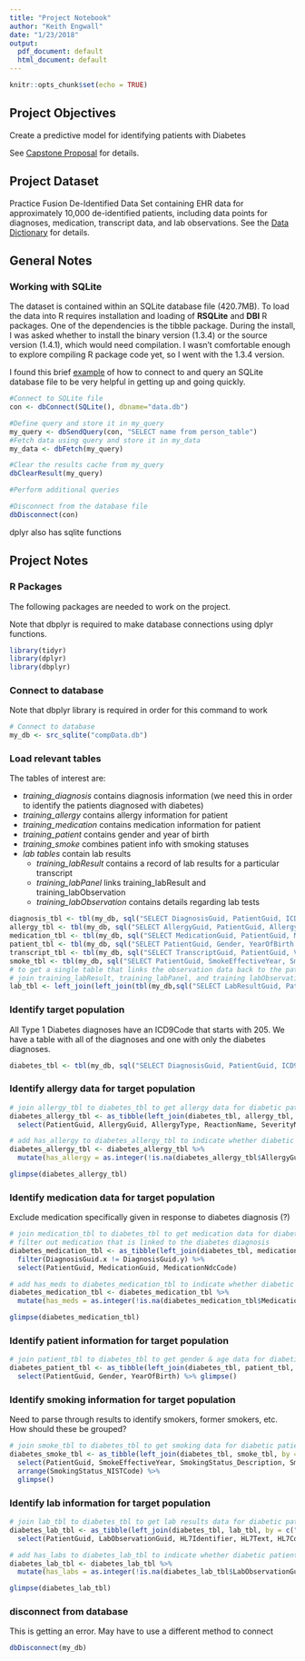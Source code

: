 ```yaml
---
title: "Project Notebook"
author: "Keith Engwall"
date: "1/23/2018"
output:
  pdf_document: default
  html_document: default
---
```


```r
knitr::opts_chunk$set(echo = TRUE)
```

## Project Objectives
Create a predictive model for identifying patients with Diabetes

See [Capstone Proposal](https://github.com/librariandad/introdatascience/blob/master/capstone_proposal.Rmd) for details.

## Project Dataset
Practice Fusion De-Identified Data Set containing EHR data for approximately 10,000 de-identified patients, including data points for diagnoses, medication, transcript data, and lab observations.  See the [Data Dictionary](https://github.com/librariandad/introdatascience/blob/master/PracticeFusionDataSetDictionary.pdf) for details.

## General Notes

### Working with SQLite
The dataset is contained within an SQLite database file (420.7MB).  To load the data into R requires installation and loading of **RSQLite** and **DBI** R packages.  One of the dependencies is the tibble package.  During the install, I was asked whether to install the binary version (1.3.4) or the source version (1.4.1), which would need compilation.  I wasn't comfortable enough to explore compiling R package code yet, so I went with the 1.3.4 version.

I found this brief [example](http://tiffanytimbers.com/querying-sqlite-databases-from-r/) of how to connect to and query an SQLite database file to be very helpful in getting up and going quickly.

```r
#Connect to SQLite file
con <- dbConnect(SQLite(), dbname="data.db")

#Define query and store it in my_query
my_query <- dbSendQuery(con, "SELECT name from person_table")
#Fetch data using query and store it in my_data
my_data <- dbFetch(my_query)

#Clear the results cache from my_query
dbClearResult(my_query)

#Perform additional queries

#Disconnect from the database file
dbDisconnect(con)
```

dplyr also has sqlite functions

## Project Notes

### R Packages
The following packages are needed to work on the project.

Note that dbplyr is required to make database connections using dplyr functions.
```r
library(tidyr)
library(dplyr)
library(dbplyr)
```

### Connect to database
Note that dbplyr library is required in order for this command to work
```r
# Connect to database
my_db <- src_sqlite("compData.db")
```

### Load relevant tables
The tables of interest are:

* *training_diagnosis* contains diagnosis information (we need this in order to identify the patients diagnosed with diabetes)
* *training_allergy* contains allergy information for patient
* *training_medication* contains medication information for patient
* *training_patient* contains gender and year of birth
* *training_smoke* combines patient info with smoking statuses
* *lab tables* contain lab results
    + *training_labResult* contains a record of lab results for a particular transcript
    + *training_labPanel* links training_labResult and training_labObservation
    + *training_labObservation* contains details regarding lab tests

```r
diagnosis_tbl <- tbl(my_db, sql("SELECT DiagnosisGuid, PatientGuid, ICD9Code, StartYear, StopYear, Acute FROM training_diagnosis"))
allergy_tbl <- tbl(my_db, sql("SELECT AllergyGuid, PatientGuid, AllergyType, StartYear as AllergyStartYear, ReactionName, SeverityName, MedicationNdcCode FROM training_allergy"))
medication_tbl <- tbl(my_db, sql("SELECT MedicationGuid, PatientGuid, MedicationNdcCode, MedicationName, MedicationStrength, Schedule, DiagnosisGuid FROM training_medication"))
patient_tbl <- tbl(my_db, sql("SELECT PatientGuid, Gender, YearOfBirth FROM training_patient"))
transcript_tbl <- tbl(my_db, sql("SELECT TranscriptGuid, PatientGuid, VisitYear, Height, Weight, BMI, SystolicBP, DiastolicBP, RespiratoryRate, HeartRate, Temperature FROM training_transcript"))
smoke_tbl <- tbl(my_db, sql("SELECT PatientGuid, SmokeEffectiveYear, SmokingStatus_Description, SmokingStatus_NISTCode FROM training_smoke"))
# to get a single table that links the observation data back to the patient,
# join training_labResult, training_labPanel, and training labObservation
lab_tbl <- left_join(left_join(tbl(my_db,sql("SELECT LabResultGuid, PatientGuid FROM training_labResult")),tbl(my_db,sql("SELECT LabResultGuid, LabPanelGuid, PanelName FROM training_labPanel")), by="LabResultGuid"),tbl(my_db,"training_labObservation"), by="LabPanelGuid")
```

### Identify target population  
All Type 1 Diabetes diagnoses have an ICD9Code that starts with 205.  We have a table with all of the diagnoses and one with only the diabetes diagnoses.

```r
diabetes_tbl <- tbl(my_db, sql("SELECT DiagnosisGuid, PatientGuid, ICD9Code, StartYear, StopYear, Acute FROM training_diagnosis WHERE ICD9Code LIKE '250%'")) %>% glimpse()
```

### Identify allergy data for target population
```r
# join allergy_tbl to diabetes_tbl to get allergy data for diabetic patients
diabetes_allergy_tbl <- as_tibble(left_join(diabetes_tbl, allergy_tbl, by = c("PatientGuid"))) %>%
  select(PatientGuid, AllergyGuid, AllergyType, ReactionName, SeverityName, AllergyMedicationNdcCode = MedicationNdcCode)

# add has_allergy to diabetes_allergy_tbl to indicate whether diabetic patient has allergies
diabetes_allergy_tbl <- diabetes_allergy_tbl %>%
  mutate(has_allergy = as.integer(!is.na(diabetes_allergy_tbl$AllergyGuid)))

glimpse(diabetes_allergy_tbl)
```

### Identify medication data for target population
Exclude medication specifically given in response to diabetes diagnosis (?)
```r
# join medication_tbl to diabetes_tbl to get medication data for diabetic patients
# filter out medication that is linked to the diabetes diagnosis
diabetes_medication_tbl <- as_tibble(left_join(diabetes_tbl, medication_tbl, by = c("PatientGuid"))) %>% 
  filter(DiagnosisGuid.x != DiagnosisGuid.y) %>% 
  select(PatientGuid, MedicationGuid, MedicationNdcCode)

# add has_meds to diabetes_medication_tbl to indicate whether diabetic patient has medication
diabetes_medication_tbl <- diabetes_medication_tbl %>%
  mutate(has_meds = as.integer(!is.na(diabetes_medication_tbl$MedicationGuid)))

glimpse(diabetes_medication_tbl)

```

### Identify patient information for target population
```r
# join patient_tbl to diabetes_tbl to get gender & age data for diabetic patients
diabetes_patient_tbl <- as_tibble(left_join(diabetes_tbl, patient_tbl, by = c("PatientGuid"))) %>%
  select(PatientGuid, Gender, YearOfBirth) %>% glimpse()
```

### Identify smoking information for target population
Need to parse through results to identify smokers, former smokers, etc.  How should these be grouped?

```r
# join smoke_tbl to diabetes_tbl to get smoking data for diabetic patients
diabetes_smoke_tbl <- as_tibble(left_join(diabetes_tbl, smoke_tbl, by = c("PatientGuid"))) %>%
  select(PatientGuid, SmokeEffectiveYear, SmokingStatus_Description, SmokingStatus_NISTCode) %>%
  arrange(SmokingStatus_NISTCode) %>%
  glimpse()
```

### Identify lab information for target population
```r
# join lab_tbl to diabetes_tbl to get lab results data for diabetic patients
diabetes_lab_tbl <- as_tibble(left_join(diabetes_tbl, lab_tbl, by = c("PatientGuid"))) %>%
  select(PatientGuid, LabObservationGuid, HL7Identifier, HL7Text, HL7CodingSystem, ObservationValue, Units, ReferenceRange, AbnormalFlags, ResultStatus, ObservationYear)

# add has_labs to diabetes_lab_tbl to indicate whether diabetic patient has lab results
diabetes_lab_tbl <- diabetes_lab_tbl %>%
  mutate(has_labs = as.integer(!is.na(diabetes_lab_tbl$LabObservationGuid)))

glimpse(diabetes_lab_tbl)

```

### disconnect from database
This is getting an error.  May have to use a different method to connect
```r
dbDisconnect(my_db)
```